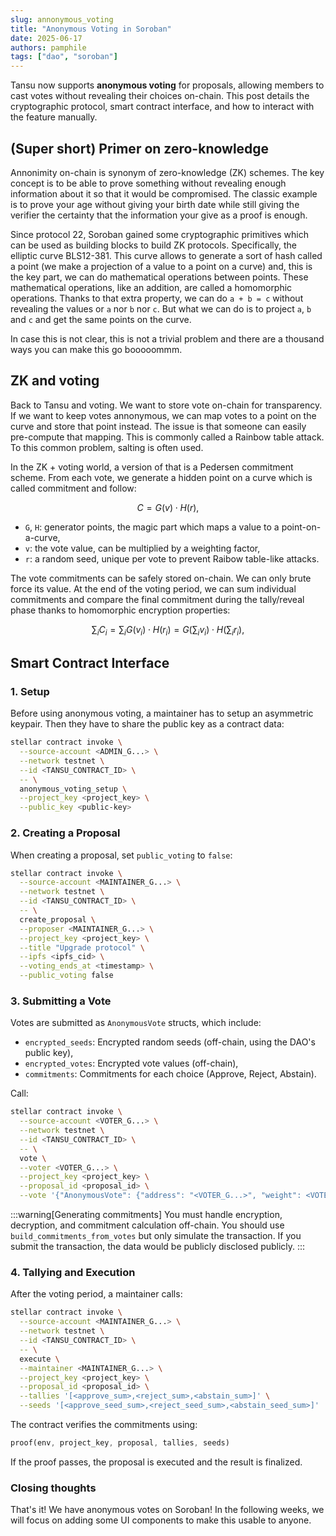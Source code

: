 ```yaml
---
slug: annonymous_voting
title: "Anonymous Voting in Soroban"
date: 2025-06-17
authors: pamphile
tags: ["dao", "soroban"]
---
```


Tansu now supports **anonymous voting** for proposals, allowing members to cast votes without revealing their choices on-chain. This post details the cryptographic protocol, smart contract interface, and how to interact with the feature manually.

<!-- truncate -->

## (Super short) Primer on zero-knowledge

Annonimity on-chain is synonym of zero-knowledge (ZK) schemes. The key concept is to be able to prove something without revealing enough information about it so that it would be compromised. The classic example is to prove your age without giving your birth date while still giving the verifier the certainty that the information your give as a proof is enough.

Since protocol 22, Soroban gained some cryptographic primitives which can be used as building blocks to build ZK protocols. Specifically, the elliptic curve BLS12-381. This curve allows to generate a sort of hash called a point (we make a projection of a value to a point on a curve) and, this is the key part, we can do mathematical operations between points. These mathematical operations, like an addition, are called a homomorphic operations. Thanks to that extra property, we can do `a + b = c` without revealing the values or `a` nor `b` nor `c`. But what we can do is to project `a`, `b` and `c` and get the same points on the curve.

In case this is not clear, this is not a trivial problem and there are a thousand ways you can make this go booooommm.

## ZK and voting

Back to Tansu and voting. We want to store vote on-chain for transparency. If we want to keep votes annonymous, we can map votes to a point on the curve and store that point instead. The issue is that someone can easily pre-compute that mapping. This is commonly called a Rainbow table attack. To this common problem, salting is often used.

In the ZK + voting world, a version of that is a Pedersen commitment scheme. From each vote, we generate a hidden point on a curve which is called commitment and follow:

$$
C = G(v) \cdot H(r),
$$

- `G`, `H`: generator points, the magic part which maps a value to a point-on-a-curve,
- `v`: the vote value, can be multiplied by a weighting factor,
- `r`: a random seed, unique per vote to prevent Raibow table-like attacks.

The vote commitments can be safely stored on-chain. We can only brute force its value. At the end of the voting period, we can sum individual commitments and compare the final commitment during the tally/reveal phase thanks to homomorphic encryption properties:

$$
\sum_i C_i = \sum_i {G(v_i) \cdot H(r_i)} = G\left(\sum_i v_i\right) \cdot H\left(\sum_i r_i \right),
$$

## Smart Contract Interface

### 1. Setup

Before using anonymous voting, a maintainer has to setup an asymmetric keypair. Then they have to share the public key as a contract data:

```bash
stellar contract invoke \
  --source-account <ADMIN_G...> \
  --network testnet \
  --id <TANSU_CONTRACT_ID> \
  -- \
  anonymous_voting_setup \
  --project_key <project_key> \
  --public_key <public-key>
```

### 2. Creating a Proposal

When creating a proposal, set `public_voting` to `false`:

```bash
stellar contract invoke \
  --source-account <MAINTAINER_G...> \
  --network testnet \
  --id <TANSU_CONTRACT_ID> \
  -- \
  create_proposal \
  --proposer <MAINTAINER_G...> \
  --project_key <project_key> \
  --title "Upgrade protocol" \
  --ipfs <ipfs_cid> \
  --voting_ends_at <timestamp> \
  --public_voting false
```

### 3. Submitting a Vote

Votes are submitted as `AnonymousVote` structs, which include:

- `encrypted_seeds`: Encrypted random seeds (off-chain, using the DAO's public key),
- `encrypted_votes`: Encrypted vote values (off-chain),
- `commitments`: Commitments for each choice (Approve, Reject, Abstain).

Call:

```bash
stellar contract invoke \
  --source-account <VOTER_G...> \
  --network testnet \
  --id <TANSU_CONTRACT_ID> \
  -- \
  vote \
  --voter <VOTER_G...> \
  --project_key <project_key> \
  --proposal_id <proposal_id> \
  --vote '{"AnonymousVote": {"address": "<VOTER_G...>", "weight": <VOTER_WEIGHT>, "encrypted_seeds": ["..."], "encrypted_votes": ["..."], "commitments": ["...", "...", "..."]}}'
```

:::warning[Generating commitments] You must handle encryption, decryption, and commitment calculation off-chain. You should use `build_commitments_from_votes` but only simulate the transaction. If you submit the transaction, the data would be publicly disclosed publicly. :::

### 4. Tallying and Execution

After the voting period, a maintainer calls:

```bash
stellar contract invoke \
  --source-account <MAINTAINER_G...> \
  --network testnet \
  --id <TANSU_CONTRACT_ID> \
  -- \
  execute \
  --maintainer <MAINTAINER_G...> \
  --project_key <project_key> \
  --proposal_id <proposal_id> \
  --tallies '[<approve_sum>,<reject_sum>,<abstain_sum>]' \
  --seeds '[<approve_seed_sum>,<reject_seed_sum>,<abstain_seed_sum>]'
```

The contract verifies the commitments using:

```rust
proof(env, project_key, proposal, tallies, seeds)
```

If the proof passes, the proposal is executed and the result is finalized.

### Closing thoughts

That's it! We have anonymous votes on Soroban! In the following weeks, we will focus on adding some UI components to make this usable to anyone.
